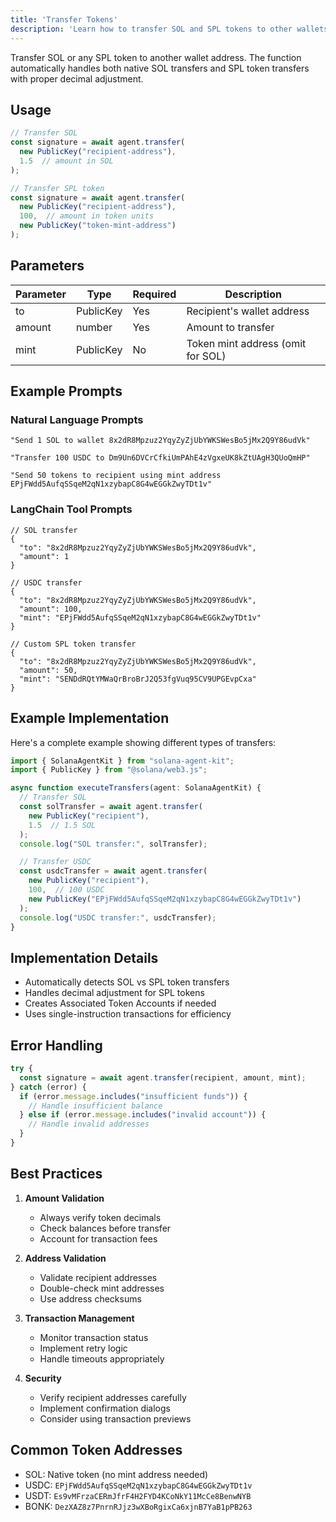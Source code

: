 ```yaml
---
title: 'Transfer Tokens'
description: 'Learn how to transfer SOL and SPL tokens to other wallets'
---
```


Transfer SOL or any SPL token to another wallet address. The function automatically handles both native SOL transfers and SPL token transfers with proper decimal adjustment.

## Usage

```typescript
// Transfer SOL
const signature = await agent.transfer(
  new PublicKey("recipient-address"),
  1.5  // amount in SOL
);

// Transfer SPL token
const signature = await agent.transfer(
  new PublicKey("recipient-address"),
  100,  // amount in token units
  new PublicKey("token-mint-address")
);
```

## Parameters

| Parameter | Type | Required | Description |
| --------- | ---- | -------- | ----------- |
| to | PublicKey | Yes | Recipient's wallet address |
| amount | number | Yes | Amount to transfer |
| mint | PublicKey | No | Token mint address (omit for SOL) |

## Example Prompts

### Natural Language Prompts
```text
"Send 1 SOL to wallet 8x2dR8Mpzuz2YqyZyZjUbYWKSWesBo5jMx2Q9Y86udVk"

"Transfer 100 USDC to Dm9Un6DVCrCfkiUmPAhE4zVgxeUK8kZtUAgH3QUoQmHP"

"Send 50 tokens to recipient using mint address EPjFWdd5AufqSSqeM2qN1xzybapC8G4wEGGkZwyTDt1v"
```

### LangChain Tool Prompts
```text
// SOL transfer
{
  "to": "8x2dR8Mpzuz2YqyZyZjUbYWKSWesBo5jMx2Q9Y86udVk",
  "amount": 1
}

// USDC transfer
{
  "to": "8x2dR8Mpzuz2YqyZyZjUbYWKSWesBo5jMx2Q9Y86udVk",
  "amount": 100,
  "mint": "EPjFWdd5AufqSSqeM2qN1xzybapC8G4wEGGkZwyTDt1v"
}

// Custom SPL token transfer
{
  "to": "8x2dR8Mpzuz2YqyZyZjUbYWKSWesBo5jMx2Q9Y86udVk",
  "amount": 50,
  "mint": "SENDdRQtYMWaQrBroBrJ2Q53fgVuq95CV9UPGEvpCxa"
}
```

## Example Implementation

Here's a complete example showing different types of transfers:

```typescript
import { SolanaAgentKit } from "solana-agent-kit";
import { PublicKey } from "@solana/web3.js";

async function executeTransfers(agent: SolanaAgentKit) {
  // Transfer SOL
  const solTransfer = await agent.transfer(
    new PublicKey("recipient"),
    1.5  // 1.5 SOL
  );
  console.log("SOL transfer:", solTransfer);

  // Transfer USDC
  const usdcTransfer = await agent.transfer(
    new PublicKey("recipient"),
    100,  // 100 USDC
    new PublicKey("EPjFWdd5AufqSSqeM2qN1xzybapC8G4wEGGkZwyTDt1v")
  );
  console.log("USDC transfer:", usdcTransfer);
}
```

## Implementation Details

- Automatically detects SOL vs SPL token transfers
- Handles decimal adjustment for SPL tokens
- Creates Associated Token Accounts if needed
- Uses single-instruction transactions for efficiency

## Error Handling

```typescript
try {
  const signature = await agent.transfer(recipient, amount, mint);
} catch (error) {
  if (error.message.includes("insufficient funds")) {
    // Handle insufficient balance
  } else if (error.message.includes("invalid account")) {
    // Handle invalid addresses
  }
}
```

## Best Practices

1. **Amount Validation**
   - Always verify token decimals
   - Check balances before transfer
   - Account for transaction fees

2. **Address Validation**
   - Validate recipient addresses
   - Double-check mint addresses
   - Use address checksums

3. **Transaction Management**
   - Monitor transaction status
   - Implement retry logic
   - Handle timeouts appropriately

4. **Security**
   - Verify recipient addresses carefully
   - Implement confirmation dialogs
   - Consider using transaction previews

## Common Token Addresses

- SOL: Native token (no mint address needed)
- USDC: `EPjFWdd5AufqSSqeM2qN1xzybapC8G4wEGGkZwyTDt1v`
- USDT: `Es9vMFrzaCERmJfrF4H2FYD4KCoNkY11McCe8BenwNYB`
- BONK: `DezXAZ8z7PnrnRJjz3wXBoRgixCa6xjnB7YaB1pPB263`